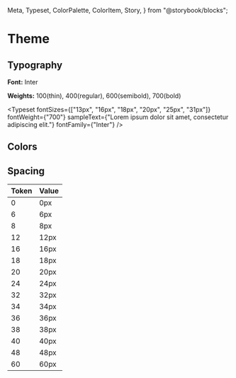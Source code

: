   Meta,
  Typeset,
  ColorPalette,
  ColorItem,
  Story,
} from "@storybook/blocks";

<Meta title="Theme" />

# Theme

## Typography

**Font:** Inter

**Weights:** 100(thin), 400(regular), 600(semibold), 700(bold)

<Typeset
  fontSizes={["13px", "16px", "18px", "20px", "25px", "31px"]}
  fontWeight={"700"}
  sampleText={"Lorem ipsum dolor sit amet, consectetur adipiscing elit."}
  fontFamily={"Inter"}
/>

## Colors

<ColorPalette>
  <ColorItem
    title="White and Black"
    colors={{ white: "#FFFFFF", black: "#000000" }}
  />
  <ColorItem
    title="Neutral"
    colors={{
      "neutral-100": "#f5f5f5",
      "neutral-200": "#F8F8F8",
      "neutral-300": "#CBCBCB",
      "neutral-400": "#8B8B8B",
      "neutral-500": "#767676",
      "neutral-600": "#444444",
    }}
  />
  <ColorItem
    title="Orange"
    colors={{
      "orange-100": "#FF5031",
    }}
  />
  <ColorItem
    title="Green"
    colors={{
      "green-100": "#E4EDE3",
      "green-200": "#47A138",
    }}
  />
  <ColorItem
    title="Cyan"
    colors={{
      "cyan-100": "#DEE9EA",
      "cyan-200": "#024D60",
      "cyan-300": "#004D61",
    }}
  />
</ColorPalette>

## Spacing

| Token | Value |
| ----- | ----- |
| 0     | 0px   |
| 6     | 6px   |
| 8     | 8px   |
| 12    | 12px  |
| 16    | 16px  |
| 18    | 18px  |
| 20    | 20px  |
| 24    | 24px  |
| 32    | 32px  |
| 34    | 34px  |
| 36    | 36px  |
| 38    | 38px  |
| 40    | 40px  |
| 48    | 48px  |
| 60    | 60px  |
